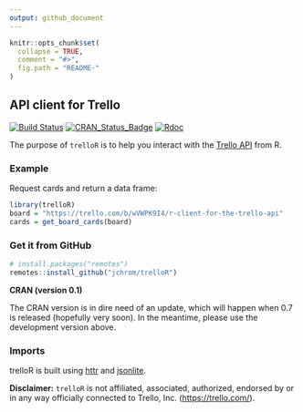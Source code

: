 ```yaml
---
output: github_document
---
```


<!-- README.md is generated from README.Rmd. Please edit that file -->

```r
knitr::opts_chunk$set(
  collapse = TRUE,
  comment = "#>",
  fig.path = "README-"
)
```

API client for Trello
---------------------

[![Build Status](https://travis-ci.org/jchrom/trelloR.svg?branch=master)](https://travis-ci.org/jchrom/trelloR/)
[![CRAN_Status_Badge](https://www.r-pkg.org/badges/version/trelloR)](https://cran.r-project.org/package=trelloR/)
[![Rdoc](https://www.rdocumentation.org/badges/version/trelloR)](https://www.rdocumentation.org/packages/trelloR/)

The purpose of `trelloR` is to help you interact with the [Trello API](https://developer.atlassian.com/cloud/trello/rest) from R.

### Example

Request cards and return a data frame:

```r
library(trelloR)
board = "https://trello.com/b/wVWPK9I4/r-client-for-the-trello-api"
cards = get_board_cards(board)
```

### Get it from GitHub

```r
# install.packages("remotes")
remotes::install_github("jchrom/trelloR")
```

__CRAN (version 0.1)__

The CRAN version is in dire need of an update, which will happen when 0.7 is
released (hopefully very soon). In the meantime, please use the development
version above.

### Imports

trelloR is built using [httr](https://cran.r-project.org/package=httr) and [jsonlite](https://cran.r-project.org/package=jsonlite).

**Disclaimer:** `trelloR` is not affiliated, associated, authorized, endorsed
by or in any way officially connected to Trello, Inc. (<https://trello.com/>).
